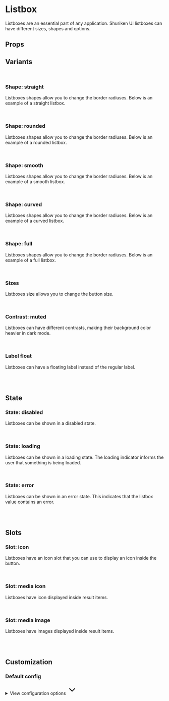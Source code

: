 
<Meta of={ListboxStories} />

# Listbox

Listboxes are an essential part of any application. Shuriken UI listboxes can have different sizes, shapes and options.

<Primary />

## Props

<Controls />

## Variants

<br />

### Shape: straight

Listboxes shapes allow you to change the border radiuses. Below is an example of a straight listbox.

<div className="flex gap-2 bg-slate-100 dark:bg-slate-900 p-6 rounded-sm">
  <Story of={ListboxStories.ShapeStraight} />
</div>

<br />

### Shape: rounded

Listboxes shapes allow you to change the border radiuses. Below is an example of a rounded listbox.

<div className="flex gap-2 bg-slate-100 dark:bg-slate-900 p-6 rounded-sm">
  <Story of={ListboxStories.ShapeRounded} />
</div>

<br />

### Shape: smooth

Listboxes shapes allow you to change the border radiuses. Below is an example of a smooth listbox.

<div className="flex gap-2 bg-slate-100 dark:bg-slate-900 p-6 rounded-sm">
  <Story of={ListboxStories.ShapeSmooth} />
</div>

<br />

### Shape: curved

Listboxes shapes allow you to change the border radiuses. Below is an example of a curved listbox.

<div className="flex gap-2 bg-slate-100 dark:bg-slate-900 p-6 rounded-sm">
  <Story of={ListboxStories.ShapeCurved} />
</div>

<br />

### Shape: full

Listboxes shapes allow you to change the border radiuses. Below is an example of a full listbox.

<div className="flex gap-2 bg-slate-100 dark:bg-slate-900 p-6 rounded-sm">
  <Story of={ListboxStories.ShapeFull} />
</div>

<br />

### Sizes

Listboxes size allows you to change the button size.

<div className="flex gap-2 bg-slate-100 dark:bg-slate-900 p-6 rounded-sm">
  <Story of={ListboxStories.SizeSm} />
  <Story of={ListboxStories.SizeMd} />
  <Story of={ListboxStories.SizeLg} />
</div>

<br />

### Contrast: muted

Listboxes can have different contrasts, making their background color heavier in dark mode.

<div className="flex items-end gap-2 border border-muted-200 dark:border-muted-800 bg-white dark:bg-slate-900 p-6 rounded-sm">
  <Story of={ListboxStories.ContrastMutedSm} />
  <Story of={ListboxStories.ContrastMutedMd} />
  <Story of={ListboxStories.ContrastMutedLg} />
</div>

<br />

### Label float

Listboxes can have a floating label instead of the regular label.

<div className="flex items-end gap-2 bg-slate-100 dark:bg-slate-900 p-6 rounded-sm">
  <Story of={ListboxStories.LabelFloatSm} />
  <Story of={ListboxStories.LabelFloatMd} />
  <Story of={ListboxStories.LabelFloatLg} />
</div>

<br />
<br />

## State

### State: disabled

Listboxes can be shown in a disabled state.

<div className="flex items-end gap-2 bg-slate-100 dark:bg-slate-900 p-6 rounded-sm">
  <Story of={ListboxStories.DisabledSm} />
  <Story of={ListboxStories.DisabledMd} />
  <Story of={ListboxStories.DisabledLg} />
</div>

<br />

### State: loading

Listboxes can be shown in a loading state. The loading indicator informs the user that something is being loaded.

<div className="flex items-end gap-2 bg-slate-100 dark:bg-slate-900 p-6 rounded-sm">
  <Story of={ListboxStories.LoadingSm} />
  <Story of={ListboxStories.LoadingMd} />
  <Story of={ListboxStories.LoadingLg} />
</div>

<br />

### State: error

Listboxes can be shown in an error state. This indicates that the listbox value contains an error.

<div className="flex items-end gap-2 bg-slate-100 dark:bg-slate-900 p-6 rounded-sm">
  <Story of={ListboxStories.ErrorSm} />
  <Story of={ListboxStories.ErrorMd} />
  <Story of={ListboxStories.ErrorLg} />
</div>

<br />
<br />

## Slots

### Slot: icon

Listboxes have an icon slot that you can use to display an icon inside the button.

<div className="flex items-end gap-2 bg-slate-100 dark:bg-slate-900 p-6 rounded-sm">
  <Story of={ListboxStories.SlotIconSm} />
  <Story of={ListboxStories.SlotIconMd} />
  <Story of={ListboxStories.SlotIconLg} />
</div>

<br />

### Slot: media icon

Listboxes have icon displayed inside result items.

<div className="flex items-end gap-2 bg-slate-100 dark:bg-slate-900 p-6 rounded-sm">
  <Story of={ListboxStories.MediaIconSm} />
  <Story of={ListboxStories.MediaIconMd} />
  <Story of={ListboxStories.MediaIconLg} />
</div>

<br />

### Slot: media image

Listboxes have images displayed inside result items.

<div className="flex items-end gap-2 bg-slate-100 dark:bg-slate-900 p-6 rounded-sm">
  <Story of={ListboxStories.MediaImgSm} />
  <Story of={ListboxStories.MediaImgMd} />
  <Story of={ListboxStories.MediaImgLg} />
</div>

<br />
<br />

## Customization

### Default config

<div class="relative">
  <details class="relative bg-slate-50 border border-slate-200 rounded-lg p-4 [&>summary>svg]:open:-rotate-180">
    <summary class="list-none cursor-pointer">
      <span class="font-sans text-slate-500">View configuration options</span>
      <svg
        class="w-5 h-5 text-slate-500 absolute top-5 end-4 transition-transform duration-300"
        xmlns="http://www.w3.org/2000/svg"
        width="32"
        height="32"
        viewBox="0 0 24 24"
      >
        <path
          fill="none"
          stroke="currentColor"
          stroke-linecap="round"
          stroke-linejoin="round"
          stroke-width="2"
          d="m6 9l6 6l6-6"
        />
      </svg>
    </summary>

    <div class="!mt-4">
      <pre >
        {JSON.stringify(defaultListboxConfig, null, 2)}
      </pre>
    </div>

  </details>
</div>
